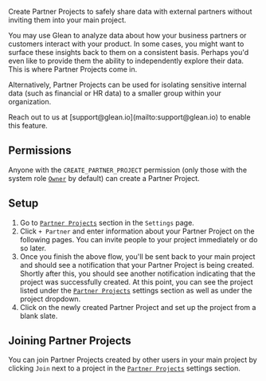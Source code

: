 
Create Partner Projects to safely share data with external partners without inviting them into your main project.

You may use Glean to analyze data about how your business partners or customers interact with your product. In some cases, you might want to surface these insights back to them on a consistent basis. Perhaps you'd even like to provide them the ability to independently explore their data. This is where Partner Projects come in.

Alternatively, Partner Projects can be used for isolating sensitive internal data (such as financial or HR data) to a smaller group within your organization.

<Callout type="info">
    Reach out to us at [support@glean.io](mailto:support@glean.io) to enable this feature.
</Callout>

## Permissions

Anyone with the `CREATE_PARTNER_PROJECT` permission (only those with the system role [`Owner`](/docs/project-management/users-and-permissions/#default-system-roles) by default) can create a Partner Project.

## Setup

1. Go to [`Partner Projects`](https://glean.io/app/p/settings#partner_projects) section in the `Settings` page.
2. Click `+ Partner` and enter information about your Partner Project on the following pages. You can invite people to your project immediately or do so later.
3. Once you finish the above flow, you'll be sent back to your main project and should see a notification that your Partner Project is being created. Shortly after this, you should see another notification indicating that the project was successfully created. At this point, you can see the project listed under the [`Partner Projects`](https://glean.io/app/p/settings#partner_projects) settings section as well as under the project dropdown.
4. Click on the newly created Partner Project and set up the project from a blank slate.

## Joining Partner Projects

You can join Partner Projects created by other users in your main project by clicking `Join` next to a project in the [`Partner Projects`](https://glean.io/app/p/settings#partner_projects) settings section.
